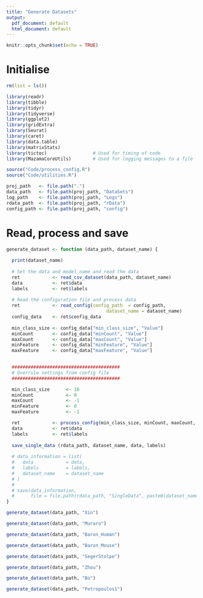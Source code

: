 ```yaml
---
title: "Generate Datasets"
output:
  pdf_document: default
  html_document: default
---
```


```r
knitr::opts_chunk$set(echo = TRUE)
```


# Initialise

```r

rm(list = ls())

library(readr)
library(tibble)
library(tidyr)
library(tidyverse)
library(ggplot2)
library(gridExtra)
library(Seurat)
library(caret)
library(data.table)
library(matrixStats)
library(tictoc)                 # Used for timing of code
library(MazamaCoreUtils)        # Used for logging messages to a file

source("Code/process_config.R")
source("Code/utilities.R")

proj_path   <- file.path(".")
data_path   <- file.path(proj_path, "DataSets")
log_path    <- file.path(proj_path, "Logs")
rdata_path  <- file.path(proj_path, "rData")
config_path <- file.path(proj_path, "config")

```



# Read, process and save


```r

generate_dataset <- function (data_path, dataset_name) {
  
  print(dataset_name)
  
  # Set the data and model name and read the data
  ret            <- read_csv_dataset(data_path, dataset_name)
  data           <- ret$data
  labels         <- ret$labels
  
  # Read the configuration file and process data 
  ret            <- read_config(config_path  = config_path,
                                     dataset_name = dataset_name)
  config_data    <- ret$config_data
    
  min_class_size <- config_data["min_class_size", "Value"]
  minCount       <- config_data["minCount", "Value"] 
  maxCount       <- config_data["maxCount", "Value"]
  minFeature     <- config_data["minFeature", "Value"] 
  maxFeature     <- config_data["maxFeature", "Value"] 
  

  ########################################
  # Overrule settings from config file
  ########################################

  min_class_size      <- 10 
  minCount            <- 0 
  maxCount            <- -1
  minFeature          <- 0 
  maxFeature          <- -1   

  ret            <- process_config(min_class_size, minCount, maxCount, minFeature, maxFeature, data, labels)
  data           <- ret$data
  labels         <- ret$labels
  
  save_single_data (rdata_path, dataset_name, data, labels) 
  
  # data_information = list(
  #   data            = data,
  #   labels          = labels,
  #   dataset_name    = dataset_name
  # )
  # 
  # save(data_information,
  #      file = file.path(rdata_path, "SingleData", paste0(dataset_name, "_dataset.rData")))
}

```


```r
generate_dataset(data_path, "Xin")
```


```r
generate_dataset(data_path, "Muraro")
```


```r
generate_dataset(data_path, "Baron_Human")
```


```r
generate_dataset(data_path, "Baron_Mouse")
```


```r
generate_dataset(data_path, "SegerStolpe")
```


```r
generate_dataset(data_path, "Zhou")
```


```r
generate_dataset(data_path, "Bo")
```


```r
generate_dataset(data_path, "Petropoulos1")
```



